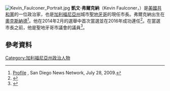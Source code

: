 [[File:Kevin_Faulconer_Portrait.jpg|thumb]]
'''凱文·弗爾克納'''（Kevin Faulconer，{{bd|1967年|1月24日}}）是[[美國|美國]][[共和黨_(美國)|共和黨]]的一位政治家，也是[[加利福尼亞州|加利福尼亞州]]城市[[聖地牙哥_(加利福尼亞州)|聖地牙哥]]的現任市長。弗爾克納出生在[[奧克斯納德_(加利福尼亞州)|奧克斯納德]]<ref name="SDNN">[http://www.sdnn.com/sandiego/2009-07-28/news/beaches-fiscal-reforms-make-up-the-life-of-kevin-faulconer Profile] {{Wayback|url=http://www.sdnn.com/sandiego/2009-07-28/news/beaches-fiscal-reforms-make-up-the-life-of-kevin-faulconer |date=20110213095559 }}, San Diego News Network, July 28, 2009.</ref>。他在2014年2月的選舉中首次當選並在2016年成功連任<ref>{{cite news|url=http://www.cbs8.com/story/23278149/developing-city-council-to-decide-on-special-election-date|title=Special election to replace Filner set for November 19|date=August 28, 2013|work=KFMB-TV|accessdate=August 30, 2013|archive-date=2017-08-01|archive-url=https://web.archive.org/web/20170801032700/http://www.cbs8.com/story/23278149/developing-city-council-to-decide-on-special-election-date|dead-url=no}}</ref>。在當選市長之前，他是聖地牙哥市議會的議員<ref name="elected">{{Citation|last=Steele|first=Jeanette|title=City Council newcomer outlines wide-ranging agenda|newspaper=San Diego Union Tribune|date=January 14, 2006|page=B4}}</ref>。

==參考資料==
{{reflist}}
[[Category:加利福尼亞州政治人物|Category:加利福尼亞州政治人物]]